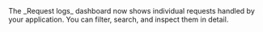<Check>
  The _Request logs_ dashboard now shows individual requests handled by your application. You can filter, search, and inspect them in detail.
</Check>
